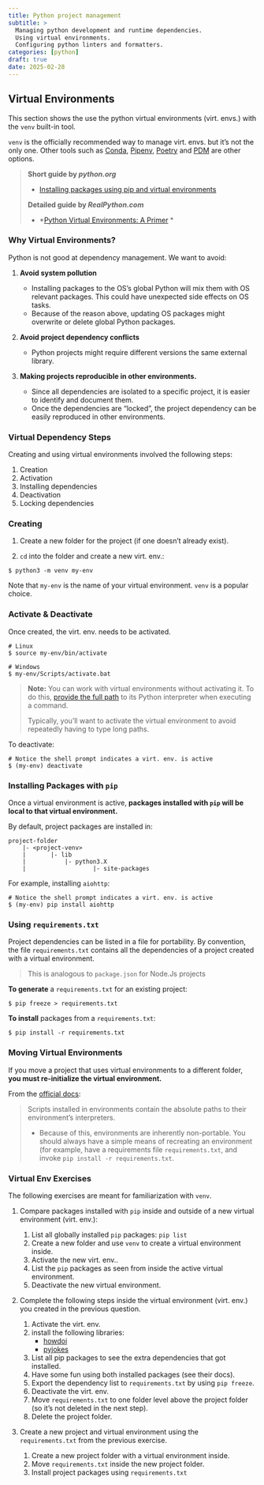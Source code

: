 ```yaml
---
title: Python project management
subtitle: >
  Managing python development and runtime dependencies.
  Using virtual environments.
  Configuring python linters and formatters.
categories: [python]
draft: true
date: 2025-02-28
---
```


## Virtual Environments

This section shows the use the python virtual environments (virt. envs.) with the `venv`
built-in tool.

`venv` is the officially recommended way to manage virt. envs. but it's not the only one.
Other tools such as [Conda](https://docs.conda.io/en/latest/index.html),
[Pipenv](https://pipenv.pypa.io/en/latest/), [Poetry](https://python-poetry.org/) and
[PDM](https://pdm.fming.dev/latest/) are other options.

> **Short guide by *python.org***
>
> - [Installing packages using pip and virtual environments](https://packaging.python.org/en/latest/guides/installing-using-pip-and-virtual-environments/#installing-packages-using-pip-and-virtual-environments)
>
> **Detailed guide by *RealPython.com***
>
> - \*[Python Virtual Environments: A Primer](https://realpython.com/python-virtual-environments-a-primer/)
>     \*

### Why Virtual Environments?

Python is not good at dependency management. We want to avoid:

1. **Avoid system pollution**

    - Installing packages to the OS’s global Python will mix them with OS relevant
        packages. This could have unexpected side effects on OS tasks.
    - Because of the reason above, updating OS packages might overwrite or delete global
        Python packages.

1. **Avoid project dependency conflicts**

    - Python projects might require different versions the same external library.

1. **Making projects reproducible in other environments.**

    - Since all dependencies are isolated to a specific project, it is easier to identify
        and document them.
    - Once the dependencies are "locked", the project dependency can be easily reproduced in
        other environments.

### Virtual Dependency Steps

Creating and using virtual environments involved the following steps:

1. Creation
1. Activation
1. Installing dependencies
1. Deactivation
1. Locking dependencies

### Creating

1. Create a new folder for the project (if one doesn't already exist).

1. `cd` into the folder and create a new virt. env.:

```shell
$ python3 -m venv my-env
```

Note that `my-env` is the name of your virtual environment. `venv` is a popular choice.

### Activate & Deactivate

Once created, the virt. env. needs to be activated.

```shell
# Linux
$ source my-env/bin/activate

# Windows
$ my-env/Scripts/activate.bat
```

> **Note:** You can work with virtual environments without activating it. To do this,
> [provide the full path](https://realpython.com/python-virtual-environments-a-primer/#it-runs-from-anywhere-with-absolute-paths)
> to its Python interpreter when executing a command.
>
> Typically, you’ll want to activate the virtual environment to avoid repeatedly having to
> type long paths.

To deactivate:

```shell
# Notice the shell prompt indicates a virt. env. is active
$ (my-env) deactivate
```

### Installing Packages with `pip`

Once a virtual environment is active, **packages installed with `pip` will be local to
that virtual environment.**

By default, project packages are installed in:

```
project-folder
	|- <project-venv>
	|		|- lib
	|			|- python3.X
	|					|- site-packages 
```

For example, installing `aiohttp`:

```shell
# Notice the shell prompt indicates a virt. env. is active
$ (my-env) pip install aiohttp
```

### Using `requirements.txt`

Project dependencies can be listed in a file for portability. By convention, the file
`requirements.txt` contains all the dependencies of a project created with a virtual
environment.

> This is analogous to `package.json` for Node.Js projects

**To generate** a `requirements.txt` for an existing project:

```shell
$ pip freeze > requirements.txt
```

**To install** packages from a `requirements.txt`:

```
$ pip install -r requirements.txt
```

### Moving Virtual Environments

If you move a project that uses virtual environments to a different folder, **you must
re-initialize the virtual environment.**

From the [official docs](https://docs.python.org/3/library/venv.html#how-venvs-work):

> Scripts installed in environments contain the absolute paths to their environment’s
> interpreters.
>
> - Because of this, environments are inherently non-portable. You should always have a
>     simple means of recreating an environment (for example, have a requirements file
>     `requirements.txt`, and invoke `pip install -r requirements.txt`.

### Virtual Env Exercises

The following exercises are meant for familiarization with `venv`.

1. Compare packages installed with `pip` inside and outside of a new virtual environment
    (virt. env.):

    1. List all globally installed `pip` packages: `pip list`
    1. Create a new folder and use `venv` to create a virtual environment inside.
    1. Activate the new virt. env..
    1. List the `pip` packages as seen from inside the active virtual environment.
    1. Deactivate the new virtual environment.

1. Complete the following steps inside the virtual environment (virt. env.) you created in
    the previous question.

    1. Activate the virt. env.
    1. install the following libraries:
        - [howdoi](https://pypi.org/project/howdoi/)
        - [pyjokes](https://pyjok.es/)
    1. List all pip packages to see the extra dependencies that got installed.
    1. Have some fun using both installed packages (see their docs).
    1. Export the dependency list to `requirements.txt` by using `pip freeze`.
    1. Deactivate the virt. env.
    1. Move `requirements.txt` to one folder level above the project folder (so it's not
        deleted in the next step).
    1. Delete the project folder.

1. Create a new project and virtual environment using the `requirements.txt` from the
    previous exercise.

    1. Create a new project folder with a virtual environment inside.
    1. Move `requirements.txt` inside the new project folder.
    1. Install project packages using `requirements.txt`

